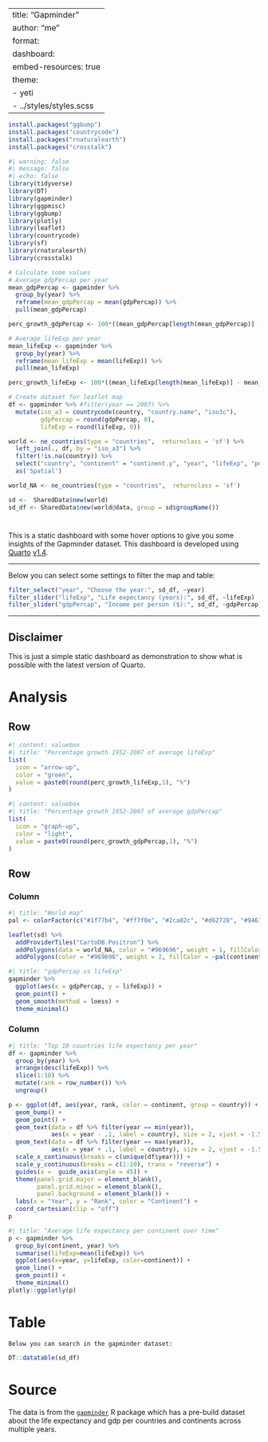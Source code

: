 
---
title: "Gapminder"
author: "me"
format: 
  dashboard:
    embed-resources: true
theme: 
  - yeti
  - ../styles/styles.scss
---
```r
install.packages("ggbump")
install.packages("countrycode")
install.packages("rnaturalearth")
install.packages("crosstalk")
```


```r
#| warning: false
#| message: false
#| echo: false
library(tidyverse)
library(DT)
library(gapminder)
library(ggpmisc)
library(ggbump)
library(plotly)
library(leaflet)
library(countrycode)
library(sf)
library(rnaturalearth)
library(crosstalk)
```

```r
# Calculate some values
# Average gdpPercap per year
mean_gdpPercap <- gapminder %>%
  group_by(year) %>%
  reframe(mean_gdpPercap = mean(gdpPercap)) %>%
  pull(mean_gdpPercap)

perc_growth_gdpPercap <- 100*((mean_gdpPercap[length(mean_gdpPercap)] - mean_gdpPercap[1])/mean_gdpPercap[1])

# Average lifeExp per year
mean_lifeExp <- gapminder %>%
  group_by(year) %>%
  reframe(mean_lifeExp = mean(lifeExp)) %>%
  pull(mean_lifeExp)

perc_growth_lifeExp <- 100*((mean_lifeExp[length(mean_lifeExp)] - mean_lifeExp[1])/mean_lifeExp[1])

```

```r
# Create dataset for leaflet map
df <- gapminder %>% #filter(year == 2007) %>% 
  mutate(iso_a3 = countrycode(country, "country.name", "iso3c"), 
         gdpPercap = round(gdpPercap, 0), 
         lifeExp = round(lifeExp, 0))

world <- ne_countries(type = "countries",  returnclass = 'sf') %>% 
  left_join(., df, by = "iso_a3") %>% 
  filter(!is.na(country)) %>% 
  select("country", "continent" = "continent.y", "year", "lifeExp", "pop", "gdpPercap", "geometry") %>% 
  as('Spatial')

world_NA <- ne_countries(type = "countries",  returnclass = 'sf')

sd <-  SharedData$new(world)
sd_df <- SharedData$new(world@data, group = sd$groupName())
```


# {.sidebar}

This is a static dashboard with some hover options to give you some insights of the Gapminder dataset. This dashboard is developed using [Quarto](https://quarto.org) [v1.4](https://quarto.org/docs/blog/posts/2024-01-24-1.4-release/).

***

Below you can select some settings to filter the map and table:

```r
filter_select("year", "Choose the year:", sd_df, ~year)
filter_slider("lifeExp", "Life expectancy (years):", sd_df, ~lifeExp)
filter_slider("gdpPercap", "Income per person ($):", sd_df, ~gdpPercap)
```

***

::: {.callout-note collapse="true"}
## Disclaimer
This is just a simple static dashboard as demonstration to show what is possible with the latest version of Quarto.
:::

# Analysis

## Row {height=20%}

```r
#| content: valuebox
#| title: "Percentage growth 1952-2007 of average lifeExp"
list(
  icon = "arrow-up",
  color = "green",
  value = paste0(round(perc_growth_lifeExp,1), "%")
)
```

```r
#| content: valuebox
#| title: "Percentage growth 1952-2007 of average gdpPercap"
list(
  icon = "graph-up",
  color = "light",
  value = paste0(round(perc_growth_gdpPercap,1), "%")
)
```

## Row {height=80%}

### Column {.tabset}

```r
#| title: "World map"
pal <- colorFactor(c("#1f77b4", "#ff7f0e", "#2ca02c", "#d62728", "#9467bd"), domain = c("Africa", "Americas", "Asia", "Europe", "Oceania"), ordered = FALSE)

leaflet(sd) %>% 
  addProviderTiles("CartoDB.Positron") %>% 
  addPolygons(data = world_NA, color = "#969696", weight = 1, fillColor = "#808080") %>% 
  addPolygons(color = "#969696", weight = 2, fillColor = ~pal(continent), fillOpacity = 0.8)
```


```r
#| title: "gdpPercap vs lifeExp"
gapminder %>%
  ggplot(aes(x = gdpPercap, y = lifeExp)) +
  geom_point() +
  geom_smooth(method = loess) +
  theme_minimal()
```


### Column {.tabset}

```r
#| title: "Top 10 countries life expectancy per year"
df <- gapminder %>% 
  group_by(year) %>%
  arrange(desc(lifeExp)) %>% 
  slice(1:10) %>%
  mutate(rank = row_number()) %>%
  ungroup()

p <- ggplot(df, aes(year, rank, color = continent, group = country)) +
  geom_bump() +
  geom_point() +
  geom_text(data = df %>% filter(year == min(year)),
            aes(x = year - .1, label = country), size = 2, vjust = -1.5) +
  geom_text(data = df %>% filter(year == max(year)),
            aes(x = year + .1, label = country), size = 2, vjust = -1.5) +
  scale_x_continuous(breaks = c(unique(df$year))) +
  scale_y_continuous(breaks = c(1:10), trans = "reverse") +
  guides(x =  guide_axis(angle = 45)) +
  theme(panel.grid.major = element_blank(), 
        panel.grid.minor = element_blank(),
        panel.background = element_blank()) +
  labs(x = "Year", y = "Rank", color = "Continent") +
  coord_cartesian(clip = "off") 
p
```

```r
#| title: "Average life expectancy per continent over time"
p <- gapminder %>%
  group_by(continent, year) %>%
  summarise(lifeExp=mean(lifeExp)) %>%
  ggplot(aes(x=year, y=lifeExp, color=continent)) +
  geom_line() + 
  geom_point() +
  theme_minimal()
plotly::ggplotly(p)
```

# Table

`Below you can search in the gapminder dataset:`

```r
DT::datatable(sd_df)
```

# Source

The data is from the [`gapminder`](https://github.com/jennybc/gapminder) R package which has a pre-build dataset about the life expectancy and gdp per countries and continents across multiple years. 
